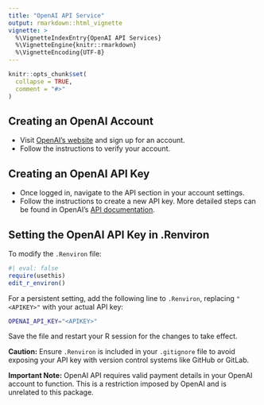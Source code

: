 ```yaml
---
title: "OpenAI API Service"
output: rmarkdown::html_vignette
vignette: >
  %\VignetteIndexEntry{OpenAI API Services}
  %\VignetteEngine{knitr::rmarkdown}
  %\VignetteEncoding{UTF-8}
---
```


```r
knitr::opts_chunk$set(
  collapse = TRUE,
  comment = "#>"
)
```


## Creating an OpenAI Account

- Visit [OpenAI's website](https://openai.com/) and sign up for an account.
- Follow the instructions to verify your account.

## Creating an OpenAI API Key

- Once logged in, navigate to the API section in your account settings.
- Follow the instructions to create a new API key. More detailed steps can be found in OpenAI's [API documentation](https://beta.openai.com/docs/).

## Setting the OpenAI API Key in .Renviron

To modify the `.Renviron` file:

```r
#| eval: false
require(usethis) 
edit_r_environ()
```

For a persistent setting, add the following line to `.Renviron`, replacing `"<APIKEY>"` with your actual API key:

```bash
OPENAI_API_KEY="<APIKEY>"
```

Save the file and restart your R session for the changes to take effect.

**Caution:** Ensure `.Renviron` is included in your `.gitignore` file to avoid exposing your API key with version control systems like GitHub or GitLab.

**Important Note:** OpenAI API requires valid payment details in your OpenAI account to function. This is a restriction imposed by OpenAI and is unrelated to this package.
